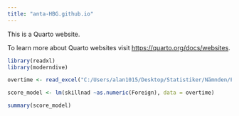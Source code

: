 ```yaml
---
title: "anta-HBG.github.io"
---
```


This is a Quarto website.

To learn more about Quarto websites visit <https://quarto.org/docs/websites>.

```r
library(readxl)
library(moderndive)

overtime <- read_excel("C:/Users/alan1015/Desktop/Statistiker/Nämnden/Frånvaro/overtime.xlsx", sheet="Blad2")

score_model <- lm(skillnad ~as.numeric(Foreign), data = overtime)

summary(score_model)
```
